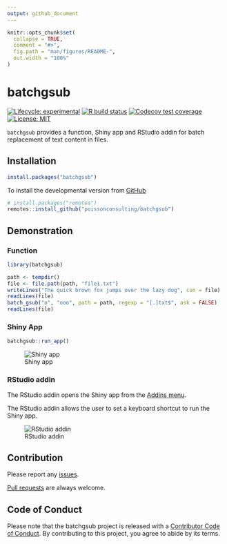 ```yaml
---
output: github_document
---
```


<!-- README.md is generated from README.Rmd. Please edit that file -->

```r
knitr::opts_chunk$set(
  collapse = TRUE,
  comment = "#>",
  fig.path = "man/figures/README-",
  out.width = "100%"
)
```

# batchgsub

<!-- badges: start -->
[![Lifecycle: experimental](https://img.shields.io/badge/lifecycle-experimental-orange.svg)](https://www.tidyverse.org/lifecycle/#experimental)
[![R build status](https://github.com/poissonconsulting/batchgsub/workflows/R-CMD-check/badge.svg)](https://github.com/poissonconsulting/batchgsub/actions)
[![Codecov test coverage](https://codecov.io/gh/poissonconsulting/batchgsub/branch/master/graph/badge.svg)](https://codecov.io/gh/poissonconsulting/batchgsub?branch=master)
[![License: MIT](https://img.shields.io/badge/License-MIT-green.svg)](https://opensource.org/licenses/MIT)
<!-- [![CRAN status](https://www.r-pkg.org/badges/version/batchgsub)](https://cran.r-project.org/package=batchgsub) -->
<!-- ![CRAN downloads](https://cranlogs.r-pkg.org/badges/batchgsub) -->
<!-- badges: end -->

`batchgsub` provides a function, Shiny app and RStudio addin for batch replacement of text content in files.

## Installation

<!-- To install the latest release from [CRAN](https://cran.r-project.org) -->
```r
install.packages("batchgsub")
```

To install the developmental version from [GitHub](https://github.com/poissonconsulting/batchgsub)
```r
# install.packages("remotes")
remotes::install_github("poissonconsulting/batchgsub")
```


## Demonstration

### Function
```r
library(batchgsub)

path <- tempdir()
file <- file.path(path, "file1.txt")
writeLines("The quick brown fox jumps over the lazy dog", con = file)
readLines(file)
batch_gsub("o", "ooo", path = path, regexp = "[.]txt$", ask = FALSE)
readLines(file)
```

### Shiny App
```r
batchgsub::run_app()
```

![Shiny app](man/figures/shiny-app.png)

### RStudio addin

The RStudio addin opens the Shiny app from the [Addins menu](https://rstudio.github.io/rstudioaddins/).

The RStudio addin allows the user to set a keyboard shortcut to run the Shiny app.


![RStudio addin](man/figures/rstudio-addin.png)

## Contribution

Please report any [issues](https://github.com/poissonconsulting/batchgsub/issues).

[Pull requests](https://github.com/poissonconsulting/batchgsub/pulls) are always welcome.

## Code of Conduct

Please note that the batchgsub project is released with a [Contributor Code of Conduct](https://contributor-covenant.org/version/2/0/CODE_OF_CONDUCT.html). By contributing to this project, you agree to abide by its terms.
